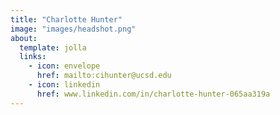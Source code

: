 ```yaml
---
title: "Charlotte Hunter"
image: "images/headshot.png"
about:
  template: jolla
  links:
    - icon: envelope
      href: mailto:cihunter@ucsd.edu
    - icon: linkedin
      href: www.linkedin.com/in/charlotte-hunter-065aa319a
---     
```






